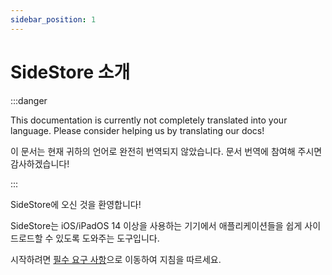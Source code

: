 ```yaml
---
sidebar_position: 1
---
```


# SideStore 소개

:::danger

This documentation is currently not completely translated into your language. Please consider helping us by translating our docs!

이 문서는 현재 귀하의 언어로 완전히 번역되지 않았습니다. 문서 번역에 참여해 주시면 감사하겠습니다!

:::


SideStore에 오신 것을 환영합니다!

SideStore는 iOS/iPadOS 14 이상을 사용하는 기기에서 애플리케이션들을 쉽게 사이드로드할 수 있도록 도와주는 도구입니다.

시작하려면 [필수 요구 사항](/docs/installation/prerequisites.mdx)으로 이동하여 지침을 따르세요.